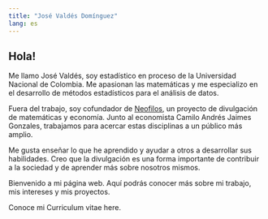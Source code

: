 ```yaml
---
title: "José Valdés Domínguez"
lang: es
---
```


## Hola!

Me llamo José Valdés, soy estadístico en proceso de la Universidad Nacional de Colombia. Me apasionan las matemáticas y me especializo en el desarrollo de métodos estadísticos para el análisis de datos.

Fuera del trabajo, soy cofundador de [Neofilos](https://www.instagram.com/neofilos_/?hl=es-la){.external target="_blank"}, un proyecto de divulgación de matemáticas y economía. Junto al economista Camilo Andrés Jaimes Gonzales, trabajamos para acercar estas disciplinas a un público más amplio.

Me gusta enseñar lo que he aprendido y ayudar a otros a desarrollar sus habilidades. Creo que la divulgación es una forma importante de contribuir a la sociedad y de aprender más sobre nosotros mismos.

Bienvenido a mi página web. Aquí podrás conocer más sobre mi trabajo, mis intereses y mis proyectos.

Conoce mi Curriculum vitae here.

